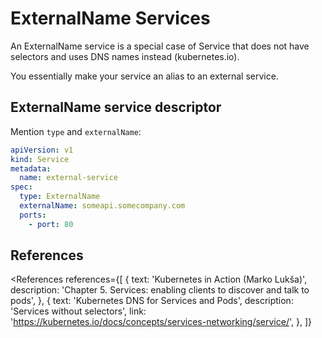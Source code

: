 
# ExternalName Services

An ExternalName service is a special case of Service that does not have selectors and uses DNS names instead (kubernetes.io).

You essentially make your service an alias to an external service.

## ExternalName service descriptor

Mention `type` and `externalName`:

```yaml
apiVersion: v1
kind: Service
metadata:
  name: external-service
spec:
  type: ExternalName
  externalName: someapi.somecompany.com
  ports:
    - port: 80
```

## References

<References
  references={[
    {
      text: 'Kubernetes in Action (Marko Lukša)',
      description: 'Chapter 5. Services: enabling clients to discover and talk to pods',
    },
    {
      text: 'Kubernetes DNS for Services and Pods',
      description: 'Services without selectors',
      link: 'https://kubernetes.io/docs/concepts/services-networking/service/',
    },
  ]}
></References>
